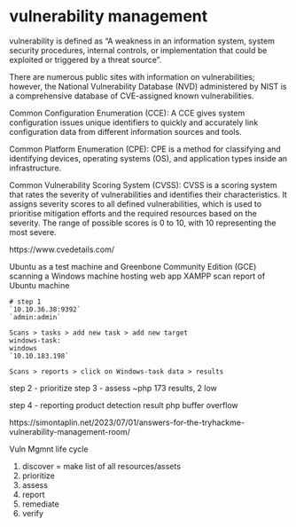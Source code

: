 
# vulnerability management


vulnerability is defined as "A weakness in an information system, system security procedures, internal controls, or implementation that could be exploited or triggered by a threat source". 

There are numerous public sites with information on vulnerabilities; however, the National Vulnerability Database (NVD) administered by NIST is a comprehensive database of CVE-assigned known vulnerabilities.


Common Configuration Enumeration (CCE): A CCE gives system configuration issues unique identifiers to quickly and accurately link configuration data from different information sources and tools. 


Common Platform Enumeration (CPE): CPE is a method for classifying and identifying devices, operating systems (OS), and application types inside an infrastructure. 


Common Vulnerability Scoring System (CVSS): CVSS is a scoring system that rates the severity of vulnerabilities and identifies their characteristics. It assigns severity scores to all defined vulnerabilities, which is used to prioritise mitigation efforts and the required resources based on the severity. The range of possible scores is 0 to 10, with 10 representing the most severe.

https://www.cvedetails.com/




Ubuntu as a test machine and Greenbone Community Edition (GCE) 
scanning a Windows machine hosting  web app XAMPP
scan report of Ubuntu machine

```{}
# step 1
`10.10.36.38:9392`
`admin:admin`

Scans > tasks > add new task > add new target 
windows-task: 
windows
`10.10.183.198`

Scans > reports > click on Windows-task data > results
```

step 2 - prioritize
step 3 - assess
~php
173 results, 2 low 

step 4 - reporting
product detection result
php buffer overflow


https://simontaplin.net/2023/07/01/answers-for-the-tryhackme-vulnerability-management-room/





Vuln Mgmnt life cycle 

1. discover = make list of all resources/assets
2. prioritize
3. assess
4. report
5. remediate
6. verify





